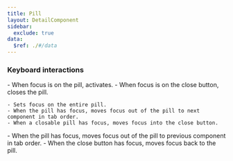 ```yaml
---
title: Pill
layout: DetailComponent
sidebar:
  exclude: true
data:
  $ref: ./#/data
---
```


### Keyboard interactions

<KeyboardControls>
  <KeyboardControl keyOrCombos="Enter or Space">
    - When focus is on the pill, activates.
    - When focus is on the close button, closes the pill.
  </KeyboardControl>
  <KeyboardControl keyOrCombos="Tab">

    - Sets focus on the entire pill.
    - When the pill has focus, moves focus out of the pill to next component in tab order.
    - When a closable pill has focus, moves focus into the close button.

  </KeyboardControl>
  <KeyboardControl keyOrCombos="Shift + Tab">
    - When the pill has focus, moves focus out of the pill to previous component in tab
    order.
    - When the close button has focus, moves focus back to the pill.
  </KeyboardControl>
</KeyboardControls>
